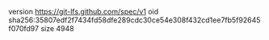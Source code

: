 version https://git-lfs.github.com/spec/v1
oid sha256:35807edf2f7434fd58dfe289cdc30ce54e308f432cd1ee7fb5f92645f070fd97
size 4948
